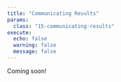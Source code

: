 ```yaml
---
title: "Communicating Results"
params:
  class: "15-communicating-results"
execute:
  echo: false
  warning: false
  message: false
---
```


Coming soon!